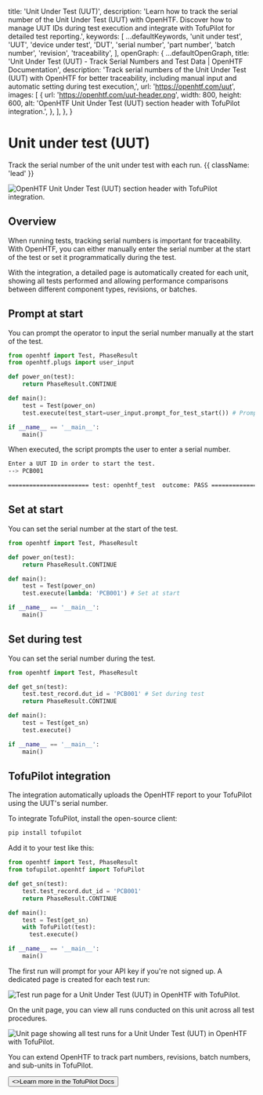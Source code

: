 
  title: 'Unit Under Test (UUT)',
  description:
    'Learn how to track the serial number of the Unit Under Test (UUT) with OpenHTF. Discover how to manage UUT IDs during test execution and integrate with TofuPilot for detailed test reporting.',
  keywords: [
    ...defaultKeywords,
    'unit under test',
    'UUT',
    'device under test',
    'DUT',
    'serial number',
    'part number',
    'batch number',
    'revision',
    'traceability',
  ],
  openGraph: {
    ...defaultOpenGraph,
    title:
      'Unit Under Test (UUT) - Track Serial Numbers and Test Data | OpenHTF Documentation',
    description:
      'Track serial numbers of the Unit Under Test (UUT) with OpenHTF for better traceability, including manual input and automatic setting during test execution,',
    url: 'https://openhtf.com/uut',
    images: [
      {
        url: 'https://openhtf.com/uut-header.png',
        width: 800,
        height: 600,
        alt: 'OpenHTF Unit Under Test (UUT) section header with TofuPilot integration.',
      },
    ],
  },
}

# Unit under test (UUT)

Track the serial number of the unit under test with each run. {{ className: 'lead' }}

<Image
  src="/uut-header.png"
  alt="OpenHTF Unit Under Test (UUT) section header with TofuPilot integration."
/>

## Overview

When running tests, tracking serial numbers is important for traceability. With OpenHTF, you can either manually enter the serial number at the start of the test or set it programmatically during the test.

With the <TofuPilotLink utmMedium="uut-overview"/> integration, a detailed page is automatically created for each unit, showing all tests performed and allowing performance comparisons between different component types, revisions, or batches.

## Prompt at start

You can prompt the operator to input the serial number manually at the start of the test.

```python {{ title: 'main.py' }}
from openhtf import Test, PhaseResult
from openhtf.plugs import user_input

def power_on(test):
    return PhaseResult.CONTINUE

def main():
    test = Test(power_on)
    test.execute(test_start=user_input.prompt_for_test_start()) # Prompt at start

if __name__ == '__main__':
    main()
```

When executed, the script prompts the user to enter a serial number.

```sh
Enter a UUT ID in order to start the test.
--> PCB001

======================= test: openhtf_test  outcome: PASS ======================
```

## Set at start

You can set the serial number at the start of the test.

```python {{ title: 'main.py' }}
from openhtf import Test, PhaseResult

def power_on(test):
    return PhaseResult.CONTINUE

def main():
    test = Test(power_on)
    test.execute(lambda: 'PCB001') # Set at start

if __name__ == '__main__':
    main()
```

## Set during test

You can set the serial number during the test.

```python {{ title: 'main.py' }}
from openhtf import Test, PhaseResult

def get_sn(test):
    test.test_record.dut_id = 'PCB001' # Set during test
    return PhaseResult.CONTINUE

def main():
    test = Test(get_sn)
    test.execute()

if __name__ == '__main__':
    main()
```

## TofuPilot integration

The <TofuPilotLink utmMedium="uut-integration" /> integration automatically uploads the OpenHTF report to your TofuPilot using the UUT's serial number.

To integrate TofuPilot, install the open-source client:

```sh
pip install tofupilot
```

Add it to your test like this:

```python {{ title: 'main.py' }}
from openhtf import Test, PhaseResult
from tofupilot.openhtf import TofuPilot

def get_sn(test):
    test.test_record.dut_id = 'PCB001'
    return PhaseResult.CONTINUE

def main():
    test = Test(get_sn)
    with TofuPilot(test):
      test.execute()

if __name__ == '__main__':
    main()
```

The first run will prompt for your API key if you're not signed up. A dedicated page is created for each test run:

<Image
  src="/uut-page-run.png"
  alt="Test run page for a Unit Under Test (UUT) in OpenHTF with TofuPilot."
/>

On the unit page, you can view all runs conducted on this unit across all test procedures.

<Image
  src="/uut-page-unit.png"
  alt="Unit page showing all test runs for a Unit Under Test (UUT) in OpenHTF with TofuPilot."
/>

You can extend OpenHTF to track part numbers, revisions, batch numbers, and sub-units in TofuPilot.

<Button href="https://tofupilot.com/docs/unit-under-test-uut" variant="text" arrow="right">
  <>Learn more in the TofuPilot Docs</>
</Button>
